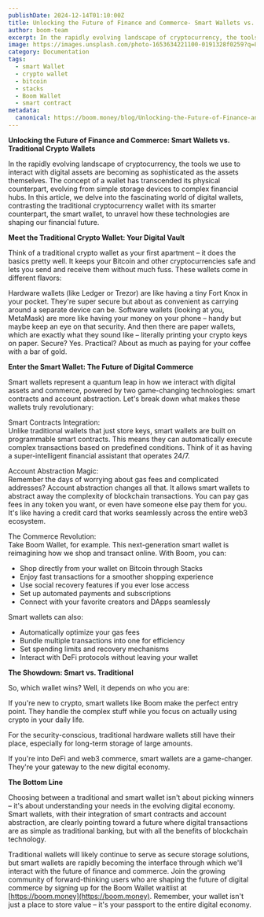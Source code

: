 ```yaml
---
publishDate: 2024-12-14T01:10:00Z
title: Unlocking the Future of Finance and Commerce- Smart Wallets vs. Traditional Crypto Wallets
author: boom-team
excerpt: In the rapidly evolving landscape of cryptocurrency, the tools we use to interact with digital assets are becoming as sophisticated as the assets themselves. The concept of a wallet has transcended its physical counterpart, evolving from simple storage devices to complex financial hubs. In this article, we delve into the fascinating world of digital wallets, contrasting the traditional cryptocurrency wallet with its smarter counterpart, the smart wallet, to unravel how these technologies are shaping our financial future.
image: https://images.unsplash.com/photo-1653634221100-0191328f0259?q=80&w=2070&auto=format&fit=crop&ixlib=rb-4.0.3&ixid=M3wxMjA3fDB8MHxwaG90by1wYWdlfHx8fGVufDB8fHx8fA%3D%3D
category: Documentation
tags:
  - smart Wallet
  - crypto wallet
  - bitcoin
  - stacks
  - Boom Wallet
  - smart contract
metadata:
  canonical: https://boom.money/blog/Unlocking-the-Future-of-Finance-and-Commerce-Smart-Wallets-vs-Traditional-Crypto-Wallets
---
```



**Unlocking the Future of Finance and Commerce: Smart Wallets vs. Traditional Crypto Wallets**

In the rapidly evolving landscape of cryptocurrency, the tools we use to interact with digital assets are becoming as sophisticated as the assets themselves. The concept of a wallet has transcended its physical counterpart, evolving from simple storage devices to complex financial hubs. In this article, we delve into the fascinating world of digital wallets, contrasting the traditional cryptocurrency wallet with its smarter counterpart, the smart wallet, to unravel how these technologies are shaping our financial future.

**Meet the Traditional Crypto Wallet: Your Digital Vault**

Think of a traditional crypto wallet as your first apartment – it does the basics pretty well. It keeps your Bitcoin and other cryptocurrencies safe and lets you send and receive them without much fuss. These wallets come in different flavors:

Hardware wallets (like Ledger or Trezor) are like having a tiny Fort Knox in your pocket. They're super secure but about as convenient as carrying around a separate device can be. Software wallets (looking at you, MetaMask) are more like having your money on your phone – handy but maybe keep an eye on that security. And then there are paper wallets, which are exactly what they sound like – literally printing your crypto keys on paper. Secure? Yes. Practical? About as much as paying for your coffee with a bar of gold.

**Enter the Smart Wallet: The Future of Digital Commerce**

Smart wallets represent a quantum leap in how we interact with digital assets and commerce, powered by two game-changing technologies: smart contracts and account abstraction. Let's break down what makes these wallets truly revolutionary:

Smart Contracts Integration:  
Unlike traditional wallets that just store keys, smart wallets are built on programmable smart contracts. This means they can automatically execute complex transactions based on predefined conditions. Think of it as having a super-intelligent financial assistant that operates 24/7.

Account Abstraction Magic:  
Remember the days of worrying about gas fees and complicated addresses? Account abstraction changes all that. It allows smart wallets to abstract away the complexity of blockchain transactions. You can pay gas fees in any token you want, or even have someone else pay them for you. It's like having a credit card that works seamlessly across the entire web3 ecosystem.

The Commerce Revolution:  
Take Boom Wallet, for example. This next-generation smart wallet is reimagining how we shop and transact online. With Boom, you can:  
- Shop directly from your wallet on Bitcoin through Stacks  
- Enjoy fast transactions for a smoother shopping experience  
- Use social recovery features if you ever lose access  
- Set up automated payments and subscriptions  
- Connect with your favorite creators and DApps seamlessly

Smart wallets can also:  
- Automatically optimize your gas fees  
- Bundle multiple transactions into one for efficiency  
- Set spending limits and recovery mechanisms  
- Interact with DeFi protocols without leaving your wallet

**The Showdown: Smart vs. Traditional**

So, which wallet wins? Well, it depends on who you are:

If you're new to crypto, smart wallets like Boom make the perfect entry point. They handle the complex stuff while you focus on actually using crypto in your daily life.

For the security-conscious, traditional hardware wallets still have their place, especially for long-term storage of large amounts.

If you're into DeFi and web3 commerce, smart wallets are a game-changer. They're your gateway to the new digital economy.

**The Bottom Line**

Choosing between a traditional and smart wallet isn't about picking winners – it's about understanding your needs in the evolving digital economy. Smart wallets, with their integration of smart contracts and account abstraction, are clearly pointing toward a future where digital transactions are as simple as traditional banking, but with all the benefits of blockchain technology.

Traditional wallets will likely continue to serve as secure storage solutions, but smart wallets are rapidly becoming the interface through which we'll interact with the future of finance and commerce. Join the growing community of forward-thinking users who are shaping the future of digital commerce by signing up for the Boom Wallet waitlist at [https://boom.money](https://boom.money). Remember, your wallet isn't just a place to store value – it's your passport to the entire digital economy. 

